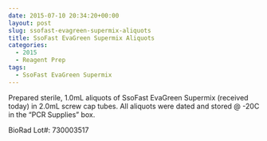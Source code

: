 ```yaml
---
date: 2015-07-10 20:34:20+00:00
layout: post
slug: ssofast-evagreen-supermix-aliquots
title: SsoFast EvaGreen Supermix Aliquots
categories:
  - 2015
  - Reagent Prep
tags:
  - SsoFast EvaGreen Supermix
---
```


Prepared sterile, 1.0mL aliquots of SsoFast EvaGreen Supermix (received today) in 2.0mL screw cap tubes. All aliquots were dated and stored @ -20C in the "PCR Supplies" box.

BioRad Lot#: 730003517
